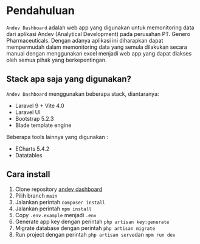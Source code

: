 # Pendahuluan

`Andev Dashboard` adalah web app yang digunakan untuk memonitoring data dari aplikasi Andev (Analytical Development) pada perusahan PT. Genero Pharmaceuticals. Dengan adanya aplikasi ini diharapkan dapat mempermudah dalam memonitoring data yang semula dilakukan secara manual dengan menggunakan excel menjadi web app yang dapat diakses oleh semua pihak yang berkepentingan.

## Stack apa saja yang digunakan?

`Andev Dashboard` menggunakan beberapa stack, diantaranya:

- Laravel 9 + Vite 4.0
- Laravel UI
- Bootstrap 5.2.3
- Blade template engine

Beberapa tools lainnya yang digunakan :

- ECharts 5.4.2
- Datatables

## Cara install

1. Clone repository [andev dashboard](https://github.com/muchfahmiarif/andev-dashboard)
2. Pilih branch `main`
3. Jalankan perintah `composer install`
4. Jalankan perintah `npm install`
5. Copy `.env.example` menjadi `.env`
6. Generate app key dengan perintah `php artisan key:generate`
7. Migrate database dengan perintah `php artisan migrate`
8. Run project dengan perintah `php artisan serve`dan `npm run dev`
